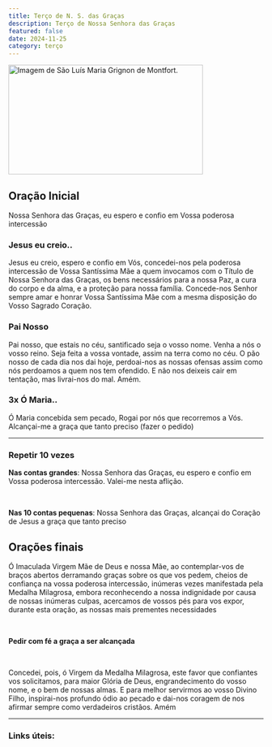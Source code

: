 ```yaml
---
title: Terço de N. S. das Graças
description: Terço de Nossa Senhora das Graças
featured: false
date: 2024-11-25
category: terço
---
```


<Image
  src="/images/nsg.jpg"
  width="384"
  height="216"
  alt="Imagem de São Luís Maria Grignon de Montfort."
/>

## Oração Inicial

Nossa Senhora das Graças, eu espero e confio em Vossa poderosa intercessão

### Jesus eu creio..

Jesus eu creio, espero e confio em Vós, concedei-nos pela poderosa intercessão de Vossa Santíssima Mãe a quem invocamos com o Título de Nossa Senhora das Graças, os bens necessários para a nossa Paz, a cura do corpo e da alma, e a proteção para nossa família. Concede-nos Senhor sempre amar e honrar Vossa Santíssima Mãe com a mesma disposição do Vosso Sagrado Coração.

### Pai Nosso

Pai nosso, que estais no céu, santificado seja o vosso nome. Venha a nós o vosso reino. Seja feita a vossa vontade, assim na terra como no céu. O pão nosso de cada dia nos dai hoje, perdoai-nos as nossas ofensas assim como nós perdoamos a quem nos tem ofendido. E não nos deixeis cair em tentação, mas livrai-nos do mal. Amém.

### 3x Ó Maria..

Ó Maria concebida sem pecado, Rogai por nós que recorremos a Vós. Alcançai-me a graça que tanto preciso (fazer o pedido)

---

### Repetir 10 vezes

<b>Nas contas grandes</b>: Nossa Senhora das Graças, eu espero e confio em Vossa
poderosa intercessão. Valei-me nesta aflição.

<Br />

<b>Nas 10 contas pequenas</b>: Nossa Senhora das Graças, alcançai do Coração de
Jesus a graça que tanto preciso

## Orações finais

Ó Imaculada Virgem Mãe de Deus e nossa Mãe, ao contemplar-vos de braços abertos derramando graças sobre os que vos pedem, cheios de confiança na vossa poderosa intercessão, inúmeras vezes manifestada pela Medalha Milagrosa, embora reconhecendo a nossa indignidade por causa de nossas inúmeras culpas, acercamos de vossos pés para vos expor, durante esta oração, as nossas mais prementes necessidades

<Br />

<b>Pedir com fé a graça a ser alcançada</b>

<Br />

Concedei, pois, ó Virgem da Medalha Milagrosa, este favor que confiantes vos solicitamos, para maior Glória de Deus, engrandecimento do vosso nome, e o bem de nossas almas. E para melhor servirmos ao vosso Divino Filho, inspirai-nos profundo ódio ao pecado e dai-nos coragem de nos afirmar sempre como verdadeiros cristãos. Amém

---

### Links úteis:

<Youtube
  id="TD-1PRL2pL0?si=lTH5VJftAW25B_fM"
  title="A Medalha Milagrosa | Padre Paulo Ricardo"
/>
